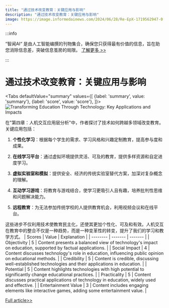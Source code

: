 ```yaml
---
title: "通过技术改变教育：关键应用与影响"
description: "通过技术改变教育：关键应用与影响"
image: https://image.informedainews.com/2024/06/28/Re-EpX-1719562947-0.jpg
---
```



:::info

“智闻AI“ 是由人工智能编撰的刊物集合，确保您只获得最有价值的信息，旨在助您消除信息差，突破信息茧房的局限。  [了解更多 >>](/)

:::

# 通过技术改变教育：关键应用与影响


<Tabs
	defaultValue="summary"
	values={[
	{label: 'summary', value: 'summary'},
	{label: 'score', value: 'score'},
]}>
<TabItem value="summary">
<img
  src="https://image.informedainews.com/2024/06/28/Re-EpX-1719562947-0.jpg"
  alt="Transforming Education Through Technology: Key Applications and Impacts"
/>



在"第四章：人机交互应用层分析"中，作者探讨了技术如何跨越多领域改变教育。关键应用包括：

1. **个性化学习**：根据每个学生的需求、学习风格和兴趣定制教育，提高参与度和成果。

2. **在线学习平台**：通过虚拟环境提供灵活、可及的教育，提供多样资源和自定进度学习。

3. **虚拟实验室和模拟**：提供安全、经济的传统实验室替代方案，加深对复杂概念的理解。

4. **互动学习游戏**：将教育与游戏结合，使学习更吸引人且有趣，培养批判性思维和问题解决能力。

5. **远程教育**：为无法参加传统学校的人提供教育机会，利用视频会议和在线平台。

这些进步不仅利用技术使教育民主化，还使其更加个性化、可及和有效。人机交互在教育中的整合不仅是一种趋势，而是一种变革性的转变，提升了我们的学习和教学方式。
</TabItem>
<TabItem value="score">
	| Scores     | Value   | Explanation |
	| -------- | ------- | ------- |
	| Objectivity  | 5    | Content presents a balanced view of technology's impact on education, supported by factual applications.    |
	| Social Impact | 4     | Content discusses technology's role in education, influencing public opinion on educational methods.    |
	| Credibility    | 5    | Content is credible, discussing well-established technologies and their applications in education.    |
	| Potential    | 5    | Content highlights technologies with high potential to significantly change educational practices.    |
	| Practicality    | 5    | Content discusses practical applications of technology in education, widely used and effective.    |
	| Entertainment Value    | 3    | Content includes engaging elements like interactive games, adding some entertainment value.    |
</TabItem>
</Tabs>

[Full article>>](https://www.woshipm.com/pd/6073317.html)
